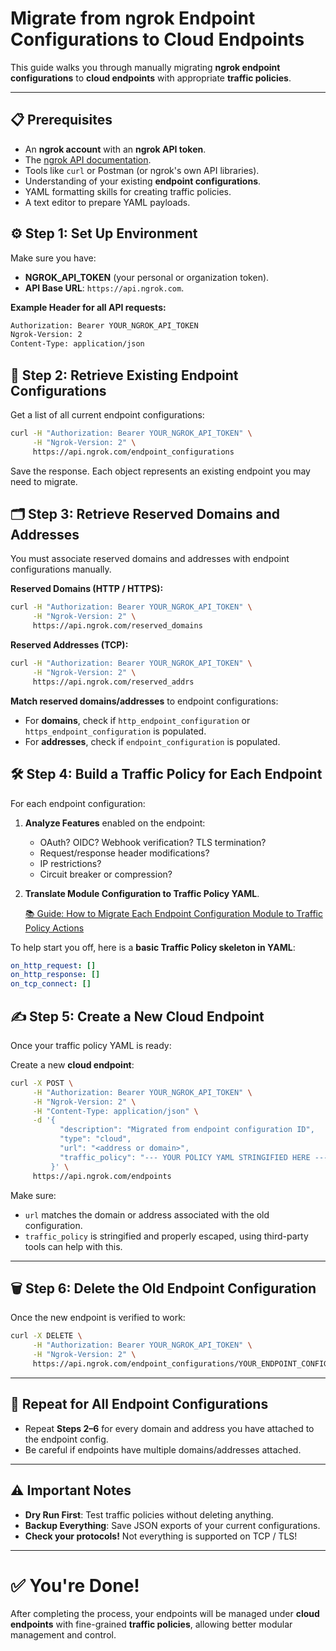 # Migrate from ngrok Endpoint Configurations to Cloud Endpoints

This guide walks you through manually migrating **ngrok endpoint configurations** to **cloud endpoints** with appropriate **traffic policies**.

---

## 📋 Prerequisites

- An **ngrok account** with an **ngrok API token**.
- The [ngrok API documentation](https://ngrok.com/docs/api).
- Tools like `curl` or Postman (or ngrok's own API libraries).
- Understanding of your existing **endpoint configurations**.
- YAML formatting skills for creating traffic policies.
- A text editor to prepare YAML payloads.

## ⚙️ Step 1: Set Up Environment

Make sure you have:

- **NGROK_API_TOKEN** (your personal or organization token).
- **API Base URL**: `https://api.ngrok.com`.

**Example Header for all API requests:**

```bash
Authorization: Bearer YOUR_NGROK_API_TOKEN
Ngrok-Version: 2
Content-Type: application/json

```

## 🔎 Step 2: Retrieve Existing Endpoint Configurations

Get a list of all current endpoint configurations:

```bash
curl -H "Authorization: Bearer YOUR_NGROK_API_TOKEN" \
     -H "Ngrok-Version: 2" \
     https://api.ngrok.com/endpoint_configurations

```

Save the response. Each object represents an existing endpoint you may need to migrate.

## 🗂️ Step 3: Retrieve Reserved Domains and Addresses

You must associate reserved domains and addresses with endpoint configurations manually.

**Reserved Domains (HTTP / HTTPS):**

```bash
curl -H "Authorization: Bearer YOUR_NGROK_API_TOKEN" \
     -H "Ngrok-Version: 2" \
     https://api.ngrok.com/reserved_domains

```

**Reserved Addresses (TCP):**

```bash
curl -H "Authorization: Bearer YOUR_NGROK_API_TOKEN" \
     -H "Ngrok-Version: 2" \
     https://api.ngrok.com/reserved_addrs

```

**Match reserved domains/addresses** to endpoint configurations:

- For **domains**, check if `http_endpoint_configuration` or `https_endpoint_configuration` is populated.
- For **addresses**, check if `endpoint_configuration` is populated.

## 🛠️ Step 4: Build a Traffic Policy for Each Endpoint

For each endpoint configuration:

1. **Analyze Features** enabled on the endpoint:
   - OAuth? OIDC? Webhook verification? TLS termination?
   - Request/response header modifications?
   - IP restrictions?
   - Circuit breaker or compression?
2. **Translate Module Configuration to Traffic Policy YAML**.

   [📚 Guide: How to Migrate Each Endpoint Configuration Module to Traffic Policy Actions](/docs/guides/migration/modules-to-traffic-policy-actions)

To help start you off, here is a **basic Traffic Policy skeleton in YAML**:

```yaml
on_http_request: []
on_http_response: []
on_tcp_connect: []
```

## ✍️ Step 5: Create a New Cloud Endpoint

Once your traffic policy YAML is ready:

Create a new **cloud endpoint**:

```bash
curl -X POST \
     -H "Authorization: Bearer YOUR_NGROK_API_TOKEN" \
     -H "Ngrok-Version: 2" \
     -H "Content-Type: application/json" \
     -d '{
           "description": "Migrated from endpoint configuration ID",
           "type": "cloud",
           "url": "<address or domain>",
           "traffic_policy": "--- YOUR POLICY YAML STRINGIFIED HERE ---"
         }' \
     https://api.ngrok.com/endpoints

```

Make sure:

- `url` matches the domain or address associated with the old configuration.
- `traffic_policy` is stringified and properly escaped, using third-party tools can help with this.

---

## 🗑️ Step 6: Delete the Old Endpoint Configuration

Once the new endpoint is verified to work:

```bash
curl -X DELETE \
     -H "Authorization: Bearer YOUR_NGROK_API_TOKEN" \
     -H "Ngrok-Version: 2" \
     https://api.ngrok.com/endpoint_configurations/YOUR_ENDPOINT_CONFIG_ID
```

---

## 🔁 Repeat for All Endpoint Configurations

- Repeat **Steps 2–6** for every domain and address you have attached to the endpoint config.
- Be careful if endpoints have multiple domains/addresses attached.

---

## ⚠️ Important Notes

- **Dry Run First**: Test traffic policies without deleting anything.
- **Backup Everything**: Save JSON exports of your current configurations.
- **Check your protocols!** Not everything is supported on TCP / TLS!

---

# ✅ You're Done!

After completing the process, your endpoints will be managed under **cloud endpoints** with fine-grained **traffic policies**, allowing better modular management and control.

